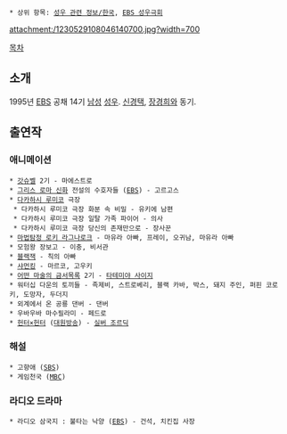  * 상위 항목: [[성우 관련 정보/한국]], [[EBS 성우극회]]

attachment:/1230529108046140700.jpg?width=700

[[목차]]
== 소개 ==
1995년 [[EBS]] 공채 14기 [[남성]] [[성우]]. [[신경택]], [[장경희]]와 동기.

== 출연작 ==
=== 애니메이션 ===
 * [[갓슈벨]] 2기 - 마에스트로
 * [[그리스 로마 신화]] 전설의 수호자들 ([[EBS]]) - 고르고스 
 * [[다카하시 루미코]] 극장
  * 다카하시 루미코 극장 화분 속 비밀 - 유키에 남편
  * 다카하시 루미코 극장 일탈 가족 파이어 - 의사
  * 다카하시 루미코 극장 당신의 존재만으로 - 장사꾼
 * [[마법탐정 로키 라그나로크]] - 마유라 아빠, 프레이, 오귀남, 마유라 아빠
 * 모험왕 장보고 - 이충, 비서관
 * [[블랙·잭|블랙잭]] - 칙의 아빠
 * [[샤먼킹]] - 마르코, 고우키
 * [[어떤 마술의 금서목록/애니메이션|어떤 마술의 금서목록]] 2기 - [[타테미야 사이지]]
 * 워터십 다운의 토끼들 - 족제비, 스트로베리, 블랙 카바, 박스, 돼지 주인, 퍼핀 코로키, 도망자, 두더지
 * 외계에서 온 공룡 댄버 - 댄버
 * 우바우바 마수필라미 - 페드로
 * [[헌터×헌터]] ([[대원방송]]) - [[실버 조르딕]]
=== 해설 ===
 * 고향애 ([[SBS]])
 * 게임천국 ([[문화방송|MBC]])
=== 라디오 드라마 ===
 * 라디오 삼국지 : 불타는 낙양 ([[EBS]]) - 건석, 치킨집 사장
